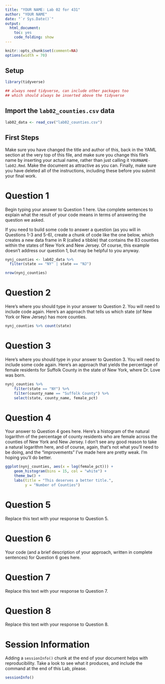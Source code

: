 ---
title: "YOUR NAME: Lab 02 for 431"
author: "YOUR NAME"
date: "`r Sys.Date()`"
output:
  html_document:
    toc: yes
    code_folding: show
---

```{r setup, include=FALSE, message = FALSE}
knitr::opts_chunk$set(comment=NA)
options(width = 70)
```

## Setup

```{r load_packages, message = FALSE, warning = FALSE}

library(tidyverse)

## always need tidyverse, can include other packages too
## which should always be inserted above the tidyverse
```

## Import the `lab02_counties.csv` data

```{r}
lab02_data <- read_csv("lab02_counties.csv")
```

## First Steps

Make sure you have changed the title and author of this, back in the YAML section at the very top of this file, and make sure you change this file's name by inserting your actual name, rather than just calling it `YOURNAME-lab02.Rmd`. Make the document as attractive as you can. Finally, make sure you have deleted all of the instructions, including these before you submit your final work.

# Question 1

Begin typing your answer to Question 1 here. Use complete sentences to explain what the result of your code means in terms of answering the question we asked.

If you need to build some code to answer a question (as you will in Questions 1-3 and 5-6), create a chunk of code like the one below, which creates a new data frame in R (called a tibble) that contains the 83 counties within the states of New York and New Jersey. Of course, this example doesn't address our question 1, but may be helpful to you anyway.

```{r q1_create_nynj}
nynj_counties <- lab02_data %>% 
  filter(state == "NY" | state == "NJ")

nrow(nynj_counties)
```

# Question 2

Here's where you should type in your answer to Question 2. You will need to include code again. Here's an approach that tells us which state (of New York or New Jersey) has more counties.

```{r}
nynj_counties %>% count(state)
```

# Question 3

Here's where you should type in your answer to Question 3. You will need to include some code again. Here's an approach that yields the percentage of female residents for Suffolk County in the state of New York, where Dr. Love was born.

```{r q3_metro_suffolk}
nynj_counties %>%
    filter(state == "NY") %>%
    filter(county_name == "Suffolk County") %>%
    select(state, county_name, female_pct)
```

# Question 4

Your answer to Question 4 goes here. Here's a histogram of the natural logarithm of the percentage of county residents who are female across the counties of New York and New Jersey. I don't see any good reason to take a natural logarithm here, and of course, again, that's not what you'll need to be doing, and the "improvements" I've made here are pretty weak. I'm hoping you'll do better.

```{r q3_popdensity_histogram}
ggplot(nynj_counties, aes(x = log(female_pct))) +
    geom_histogram(bins = 15, col = "white") +
    theme_bw() +
    labs(title = "This deserves a better title.",
         y = "Number of Counties") 
```

# Question 5

Replace this text with your response to Question 5.

# Question 6

Your code (and a brief description of your approach, written in complete sentences) for Question 6 goes here.

# Question 7

Replace this text with your response to Question 7. 

# Question 8

Replace this text with your response to Question 8.

# Session Information

Adding a `sessionInfo()` chunk at the end of your document helps with reproducibility.  Take a look to see what it produces, and include the command at the end of this Lab, please.

```{r}
sessionInfo()
```


